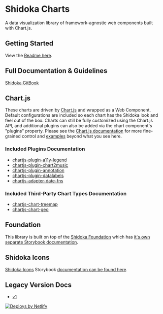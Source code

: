 
<Meta title="Welcome" />

# Shidoka Charts

A data visualization library of framework-agnostic web components built with Chart.js.

## Getting Started

View the [Readme here](https://github.com/kyndryl-design-system/shidoka-charts).

## Full Documentation & Guidelines

[Shidoka GitBook](kyndryl.gitbook.io/kyndryl-cto/shidoka-design-system)

## Chart.js

These charts are driven by [Chart.js](https://www.chartjs.org) and wrapped as a Web Component. Default configurations are included so each chart has the Shidoka look and feel out of the box. Charts can still be fully customized using the Chart.js API, and additional plugins can also be added via the chart component's "plugins" property. Please see the [Chart.js documentation](https://www.chartjs.org/docs/latest/) for more fine-grained control and [examples](https://www.chartjs.org/docs/latest/samples/information.html) beyond what you see here.

### Included Plugins Documentation

- [chartjs-plugin-a11y-legend](https://github.com/julianna-langston/chartjs-plugin-a11y-legend)
- [chartjs-plugin-chart2music](https://github.com/julianna-langston/chartjs2music)
- [chartjs-plugin-annotation](https://www.chartjs.org/chartjs-plugin-annotation/latest/guide/)
- [chartjs-plugin-datalabels](https://chartjs-plugin-datalabels.netlify.app/)
- [chartjs-adapter-date-fns](https://github.com/chartjs/chartjs-adapter-date-fns)

### Included Third-Party Chart Types Documentation

- [chartjs-chart-treemap](https://chartjs-chart-treemap.pages.dev/)
- [chartjs-chart-geo](https://github.com/sgratzl/chartjs-chart-geo)

## Foundation

This library is built on top of the [Shidoka Foundation](https://github.com/kyndryl-design-system/shidoka-foundation) which has [it's own separate Storybook documentation](https://shidoka-foundation.netlify.app).

## Shidoka Icons

[Shidoka Icons](https://github.com/kyndryl-design-system/shidoka-icons) Storybook [documentation can be found here](https://shidoka-icons.netlify.app/).

## Legacy Version Docs

- [v1](https://v1--shidoka-charts.netlify.app)

<a href="https://www.netlify.com">
  <img
    src="https://www.netlify.com/v3/img/components/netlify-color-accent.svg"
    alt="Deploys by Netlify"
  />
</a>
